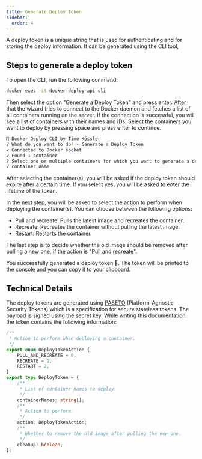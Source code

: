 ```yaml
---
title: Generate Deploy Token
sidebar:
  order: 4
---
```


A deploy token is a unique string that is used for authenticating and for storing the deploy information. It can be generated using the CLI tool,

## Steps to generate a deploy token

To open the CLI, run the following command:

```bash
docker exec -it docker-deploy-api cli
```
Then select the option "Generate a Deploy Token" and press enter.
After that the wizard tries to connect to the Docker daemon and fetches a list of all containers running on the server.
If the connection is successful, you will see a list of containers with their names and IDs.
Select the containers you want to deploy by pressing space and press enter to continue.

```bash
🐳 Docker Deploy CLI by Timo Kössler
√ What do you want to do? · Generate a Deploy Token
✔ Connected to Docker socket
✔ Found 1 container
? Select one or multiple containers for which you want to generate a deploy token by pressing space. Press enter when done ...
√ container_name
```

After selecting the container(s), you will be asked if the deploy token should expire after a certain time. If you select yes, you will be asked to enter the lifetime of the token.

In the next step, you will be asked to select the action to perform when deploying the container(s). You can choose between the following options:
- Pull and recreate: Pulls the latest image and recreates the container.
- Recreate: Recreates the container without pulling the latest image.
- Restart: Restarts the container.

The last step is to decide whether the old image should be removed after pulling a new one, if the action is "Pull and recreate".

You successfully generated a deploy token 🥳. The token will be printed to the console and you can copy it to your clipboard.

## Technical Details
The deploy tokens are generated using <a href="https://github.com/panva/paseto" target="_blank">PASETO</a> (Platform-Agnostic Security Tokens) which is a specification for secure stateless tokens.
The payload is signed using the secret key. While writing this documentation, the token contains the following information:

```ts
/**
 * Action to perform when deploying a container.
 */
export enum DeployTokenAction {
    PULL_AND_RECREATE = 0,
    RECREATE = 1,
    RESTART = 2,
}
export type DeployToken = {
    /**
     * List of container names to deploy.
     */
    containerNames: string[];
    /**
     * Action to perform.
     */
    action: DeployTokenAction;
    /**
     * Whether to remove the old image after pulling the new one.
     */
    cleanup: boolean;
};
```